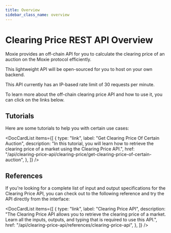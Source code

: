```yaml
---
title: Overview
sidebar_class_name: overview
---
```



# Clearing Price REST API Overview

Moxie provides an off-chain API for you to calculate the clearing price of an auction on the Moxie protocol efficiently.

This lightweight API will be open-sourced for you to host on your own backend.

This API currently has an IP-based rate limit of 30 requests per minute.

To learn more about the off-chain clearing price API and how to use it, you can click on the links below.

## Tutorials

Here are some tutorials to help you with certain use cases:

<DocCardList
  items={[
    {
      type: "link",
      label: "Get Clearing Price Of Certain Auction",
      description:
        "In this tutorial, you will learn how to retrieve the clearing price of a market using the Clearing Price API.",
      href: "/api/clearing-price-api/clearing-price/get-clearing-price-of-certain-auction",
    },
  ]}
/>

## References

If you're looking for a complete list of input and output specifications for the Clearing Price API, you can check out to the following reference and try the API directly from the interface:

<DocCardList
  items={[
    {
      type: "link",
      label: "Clearing Price API",
      description:
        "The Clearing Price API allows you to retrieve the clearing price of a market. Learn all the inputs, outputs, and typing that is required to use this API.",
      href: "/api/clearing-price-api/references/clearing-price-api",
    },
  ]}
/>
